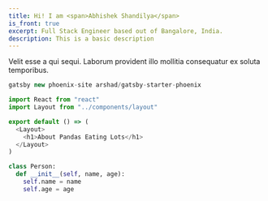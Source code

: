 ```yaml
---
title: Hi! I am <span>Abhishek Shandilya</span>
is_front: true
excerpt: Full Stack Engineer based out of Bangalore, India.
description: This is a basic description
---
```


Velit esse a qui sequi. Laborum provident illo mollitia consequatur ex soluta temporibus.

```js
gatsby new phoenix-site arshad/gatsby-starter-phoenix
```

```js
import React from "react"
import Layout from "../components/layout"

export default () => (
  <Layout>
    <h1>About Pandas Eating Lots</h1>
  </Layout>
)
```

```py
class Person:
  def __init__(self, name, age):
    self.name = name
    self.age = age
```

